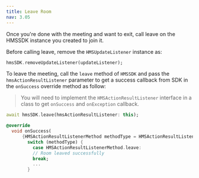```yaml
---
title: Leave Room
nav: 3.05
---
```


Once you're done with the meeting and want to exit, call leave on the HMSSDK instance you created to join it.


Before calling leave, remove the `HMSUpdateListener` instance as:
```dart
hmsSDK.removeUpdateListener(updateListener);
```

To leave the meeting, call the `leave` method of `HMSSDK` and pass the `hmsActionResultListener` parameter to get a success callback from SDK in the `onSuccess` override method as follow:

> You will need to implement the `HMSActionResultListener` interface in a class to get `onSuccess` and `onException` callback.

```dart
await hmsSDK.leave(hmsActionResultListener: this);

@override
  void onSuccess(
      {HMSActionResultListenerMethod methodType = HMSActionResultListenerMethod.unknown, Map<String, dynamic>? arguments}) {
        switch (methodType) {
          case HMSActionResultListenerMethod.leave:
          // Room leaved successfully
          break;
          ...
        }
```
